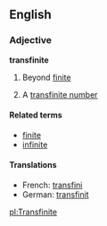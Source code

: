 ==English==
===Adjective===
'''transfinite'''
#Beyond [[finite]]
#{{mathematics}} A [[transfinite number]]

====Related terms====
*[[finite]]
*[[infinite]]

====Translations====
*French: [[transfini]]
*German: [[transfinit]]

[[pl:Transfinite]]